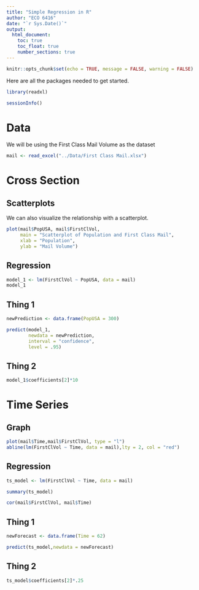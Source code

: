 ```yaml
---
title: "Simple Regression in R"
author: "ECO 6416"
date: "`r Sys.Date()`"
output: 
  html_document:
    toc: true
    toc_float: true
    number_sections: true
---
```


```r
knitr::opts_chunk$set(echo = TRUE, message = FALSE, warning = FALSE)
```

Here are all the packages needed to get started.

```r
library(readxl)

sessionInfo()
```

# Data

We will be using the First Class Mail Volume as the dataset

```r
mail <- read_excel("../Data/First Class Mail.xlsx")
```

# Cross Section

## Scatterplots

We can also visualize the relationship with a scatterplot.

```r
plot(mail$PopUSA, mail$FirstClVol,
     main = "Scatterplot of Population and First Class Mail",
     xlab = "Population",
     ylab = "Mail Volume")
```

## Regression

```r
model_1 <- lm(FirstClVol ~ PopUSA, data = mail)
model_1
```

## Thing 1 

```r

newPrediction <- data.frame(PopUSA = 300)

predict(model_1,
        newdata = newPrediction,
        interval = "confidence",
        level = .95)
```

## Thing 2

```r
model_1$coefficients[2]*10
```


# Time Series

## Graph

```r
plot(mail$Time,mail$FirstClVol, type = "l")
abline(lm(FirstClVol ~ Time, data = mail),lty = 2, col = "red")
```


## Regression

```r
ts_model <- lm(FirstClVol ~ Time, data = mail)

summary(ts_model)

cor(mail$FirstClVol, mail$Time)
```

## Thing 1

```r
newForecast <- data.frame(Time = 62)

predict(ts_model,newdata = newForecast)

```


## Thing 2

```r
ts_model$coefficients[2]*.25
```

